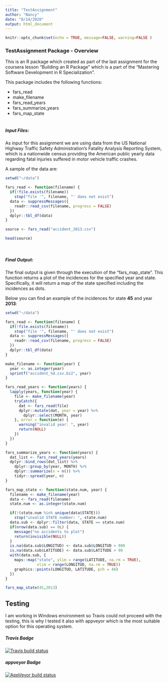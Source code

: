 ```yaml
---
title: "TestAssignment"
author: "Nancy"
date: "8/14/2020"
output: html_document
---
```


```r
knitr::opts_chunk$set(echo = TRUE, message=FALSE, warning=FALSE )
```

### TestAssignment Package - Overview

This is an R package which created as part of the last assignment for the coursera lesson "Building an R Package" which is a part of the "Mastering Software Development in R Specialization". 

This package includes the following functions:

+ fars_read
+ make_filename
+ fars_read_years
+ fars_summarize_years
+ fars_map_state
\
\

##### **Input Files**: 

As input for this assignment we are using data from the US National Highway Traffic Safety Administration's Fatality Analysis Reporting System, which is a nationwide census providing the American public yearly data regarding fatal injuries suffered in motor vehicle traffic crashes. 

A sample of the data are:

```r

setwd("~/data")

fars_read <- function(filename) {
  if(!file.exists(filename))
    stop("file '", filename, "' does not exist")
  data <- suppressMessages({
    readr::read_csv(filename, progress = FALSE)
  })
  dplyr::tbl_df(data)
}

source <- fars_read("accident_2013.csv")

head(source)

```
\

##### **Final Output**: 

The final output is given through the execution of the "fars_map_state". This function returns a plot of the incidences for the specified year and state. Specifically, it will return a map of the state specified including the incidences as dots.

Below you can find an example of the incidences for state **45** and year **2013**:

```r

setwd("~/data")

fars_read <- function(filename) {
  if(!file.exists(filename))
    stop("file '", filename, "' does not exist")
  data <- suppressMessages({
    readr::read_csv(filename, progress = FALSE)
  })
  dplyr::tbl_df(data)
}

make_filename <- function(year) {
  year <- as.integer(year)
  sprintf("accident_%d.csv.bz2", year)
}

fars_read_years <- function(years) {
  lapply(years, function(year) {
    file <- make_filename(year)
    tryCatch({
      dat <- fars_read(file)
      dplyr::mutate(dat, year = year) %>%
        dplyr::select(MONTH, year)
    }, error = function(e) {
      warning("invalid year: ", year)
      return(NULL)
    })
  })
}

fars_summarize_years <- function(years) {
  dat_list <- fars_read_years(years)
  dplyr::bind_rows(dat_list) %>%
    dplyr::group_by(year, MONTH) %>%
    dplyr::summarize(n = n()) %>%
    tidyr::spread(year, n)
}

fars_map_state <- function(state.num, year) {
  filename <- make_filename(year)
  data <- fars_read(filename)
  state.num <- as.integer(state.num)

  if(!(state.num %in% unique(data$STATE)))
    stop("invalid STATE number: ", state.num)
  data.sub <- dplyr::filter(data, STATE == state.num)
  if(nrow(data.sub) == 0L) {
    message("no accidents to plot")
    return(invisible(NULL))
  }
  is.na(data.sub$LONGITUD) <- data.sub$LONGITUD > 900
  is.na(data.sub$LATITUDE) <- data.sub$LATITUDE > 90
  with(data.sub, {
    maps::map("state", ylim = range(LATITUDE, na.rm = TRUE),
              xlim = range(LONGITUD, na.rm = TRUE))
    graphics::points(LONGITUD, LATITUDE, pch = 46)
  })
}

fars_map_state(45,2013)


```


## Testing 

I am working in Windows environment so Travis could not proceed with the testing, this is why I tested it also with appveyor which is the most suitable option for this operating system. 


##### Travis Badge

<!-- badges: start -->
[![Travis build status](https://travis-ci.com/a-antonopoulou/TestAssignment.svg?branch=master)](https://travis-ci.org/github/a-antonopoulou/TestAssignment/builds/718049257)
<!-- badges: end -->



##### appveyor Badge

 <!-- badges: start -->
  [![AppVeyor build status](https://ci.appveyor.com/api/projects/status/github/a-antonopoulou/TestAssignment?branch=master&svg=true)](https://ci.appveyor.com/project/a-antonopoulou/TestAssignment)
  <!-- badges: end -->
  
